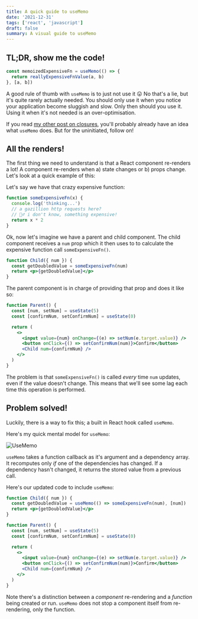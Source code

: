 ```yaml
---
title: A quick guide to useMemo
date: '2021-12-31'
tags: ['react', 'javascript']
draft: false
summary: A visual guide to useMemo
---
```


## TL;DR, show me the code!

```jsx
const memoizedExpensiveFn = useMemo(() => {
  return reallyExpensiveFnValue(a, b)
}, [a, b])
```

A good rule of thumb with `useMemo` is to just not use it 😛 No that's a lie, but it's quite rarely actually needed. You should only use it when you notice your application become sluggish and slow. Only then should you use it. Using it when it's not needed is an over-optimisation.

If you read [my other post on closures](https://www.niallb.codes/blog/closures), you'll probably already have an idea what `useMemo` does. But for the uninitiated, follow on!

## All the renders!

The first thing we need to understand is that a React component re-renders a lot! A component re-renders when a) state changes or b) props change. Let's look at a quick example of this:

Let's say we have that crazy expensive function:

```jsx
function someExpensiveFn(x) {
  console.log('thinking...')
  // a gazillion http requests here?
  // 🤷‍♂️ i don't know, something expensive!
  return x * 2
}
```

Ok, now let's imagine we have a parent and child component. The child component receives a `num` prop which it then uses to to calculate the expensive function call `someExpensiveFn()`.

```jsx
function Child({ num }) {
  const getDoubledValue = someExpensiveFn(num)
  return <p>{getDoubledValue}</p>
}
```

The parent component is in charge of providing that prop and does it like so:

```jsx
function Parent() {
  const [num, setNum] = useState(5)
  const [confirmNum, setConfirmNum] = useState(0)

  return (
    <>
      <input value={num} onChange={(e) => setNum(e.target.value)} />
      <button onClick={() => setConfirmNum(num)}>Confirm</button>
      <Child num={confirmNum} />
    </>
  )
}
```

The problem is that `someExpensiveFn()` is called _every_ time `num` updates, even if the value doesn't change. This means that we'll see some lag each time this operation is performed.

## Problem solved!

Luckily, there is a way to fix this; a built in React hook called `useMemo`.

Here's my quick mental model for `useMemo`:

![UseMemo](/static/images/useMemo.png)

`useMemo` takes a function callback as it's argument and a dependency array. It recomputes only _if_ one of the dependencies has changed. If a dependency hasn't changed, it returns the stored value from a previous call.

Here's our updated code to include `useMemo`:

```jsx
function Child({ num }) {
  const getDoubledValue = useMemo(() => someExpensiveFn(num), [num])
  return <p>{getDoubledValue}</p>
}

function Parent() {
  const [num, setNum] = useState(5)
  const [confirmNum, setConfirmNum] = useState(0)

  return (
    <>
      <input value={num} onChange={(e) => setNum(e.target.value)} />
      <button onClick={() => setConfirmNum(num)}>Confirm</button>
      <Child num={confirmNum} />
    </>
  )
}
```

Note there's a distinction between a _component_ re-rendering and a _function_ being created or run. `useMemo` does not stop a component itself from re-rendering, only the function.
